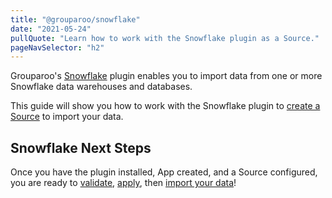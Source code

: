 ```yaml
---
title: "@grouparoo/snowflake"
date: "2021-05-24"
pullQuote: "Learn how to work with the Snowflake plugin as a Source."
pageNavSelector: "h2"
---
```


<PluginDocsLinks plugin="Snowflake" />

Grouparoo's [Snowflake](https://www.snowflake.com/) plugin enables you to import data from one or more Snowflake data warehouses and databases.

This guide will show you how to work with the Snowflake plugin to [create a Source](#create-snowflake-source) to import your data.

<PluginDocsInstallation plugin="Snowflake" />

<PluginDocsCreateApp plugin="Snowflake" />

<ValidateAndApplyConfig headingLevel="h3" />

<PluginDocsColumnarSource plugin="Snowflake" />

## Snowflake Next Steps

Once you have the plugin installed, App created, and a Source configured, you are ready to [validate](/docs/cli/config#validate), [apply](/docs/cli/config#apply), then [import your data](/docs/cli/run#run)!
